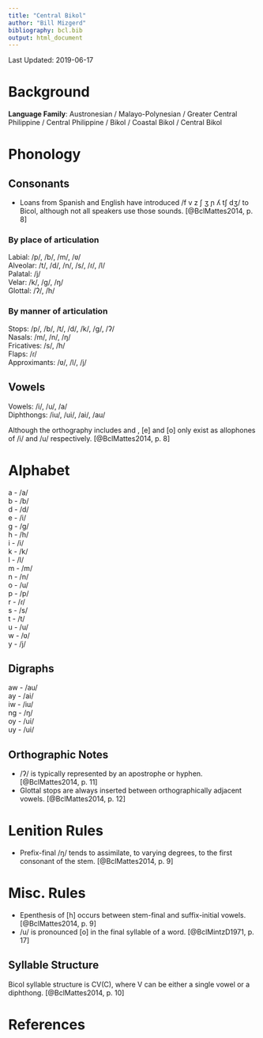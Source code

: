 ```yaml
---
title: "Central Bikol"
author: "Bill Mizgerd"
bibliography: bcl.bib
output: html_document
---
```


Last Updated: 2019-06-17

# Background

**Language Family**: Austronesian / Malayo-Polynesian / Greater Central Philippine / Central Philippine / Bikol / Coastal Bikol / Central Bikol

# Phonology

## Consonants

* Loans from Spanish and English have introduced /f v z ʃ ʒ ɲ ʎ tʃ dʒ/ to Bicol, although not all speakers use those sounds. [@BclMattes2014, p. 8]

### By place of articulation

Labial: /p/, /b/, /m/, /ʋ/  
Alveolar: /t/, /d/, /n/, /s/, /ɾ/, /l/  
Palatal: /j/  
Velar: /k/, /ɡ/, /ŋ/  
Glottal: /ʔ/, /h/  

### By manner of articulation

Stops: /p/, /b/, /t/, /d/, /k/, /ɡ/, /ʔ/  
Nasals: /m/, /n/, /ŋ/  
Fricatives: /s/, /h/  
Flaps: /ɾ/  
Approximants: /ʋ/, /l/, /j/  

## Vowels

Vowels: /i/, /u/, /a/  
Diphthongs: /iu/, /ui/, /ai/, /au/  

Although the orthography includes <e> and <o>, [e] and [o] only exist as allophones of /i/ and /u/ respectively. [@BclMattes2014, p. 8]

# Alphabet

a - /a/  
b - /b/  
d - /d/  
e - /i/  
g - /ɡ/  
h - /h/  
i - /i/  
k - /k/  
l - /l/  
m - /m/  
n - /n/  
o - /u/  
p - /p/  
r - /ɾ/  
s - /s/  
t - /t/  
u - /u/  
w - /ʋ/  
y - /j/  

## Digraphs

aw - /au/  
ay - /ai/  
iw - /iu/  
ng - /ŋ/  
oy - /ui/  
uy - /ui/  

## Orthographic Notes

* /ʔ/ is typically represented by an apostrophe or hyphen. [@BclMattes2014, p. 11]
* Glottal stops are always inserted between orthographically adjacent vowels. [@BclMattes2014, p. 12]

# Lenition Rules

* Prefix-final /ŋ/ tends to assimilate, to varying degrees, to the first consonant of the stem. [@BclMattes2014, p. 9]

# Misc. Rules

* Epenthesis of [h] occurs between stem-final and suffix-initial vowels. [@BclMattes2014, p. 9]
* /u/ is pronounced [o] in the final syllable of a word. [@BclMintzD1971, p. 17]

## Syllable Structure

Bicol syllable structure is CV(C), where V can be either a single vowel or a diphthong. [@BclMattes2014, p. 10]

# References
